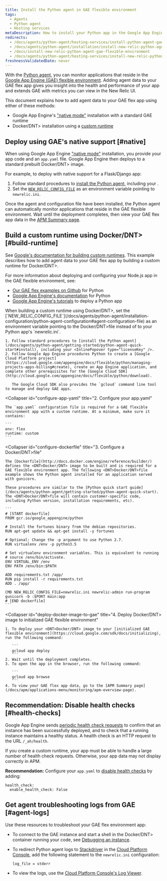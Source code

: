 ```yaml
---
title: Install the Python agent in GAE flexible environment
tags:
  - Agents
  - Python agent
  - Hosting services
metaDescription: How to install your Python app in the Google App Engine (GAE) flexible environment.
redirects:
  - /docs/agents/python-agent/hosting-services/install-python-agent-gae-flexible-environment
  - /docs/agents/python-agent/installation/install-new-relic-python-agent-gae-flexible-environment
  - /docs/install-new-relic-python-agent-gae-flexible-environment
  - /docs/agents/python-agent/hosting-services/install-new-relic-python-agent-gae-flexible-environment
freshnessValidatedDate: never
---
```


With the [Python agent](/docs/agents/python-agent/getting-started/introduction-new-relic-python), you can monitor applications that reside in the [Google App Engine (GAE) flexible environment](https://cloud.google.com/appengine/docs/flexible/python/). Adding agent data to your GAE flex app gives you insight into the health and performance of your app and extends GAE with metrics you can view in the New Relic UI.

This document explains how to add agent data to your GAE flex app using either of these methods:

* Google App Engine's ["native mode"](/docs/accounts-partnerships/partnerships/google-cloud-platform-gcp/google-app-engine-environment#native-mode) installation with a standard GAE runtime
* <DNT>Docker/DNT> installation using a [custom runtime](https://cloud.google.com/appengine/docs/flexible/custom-runtimes/about-custom-runtimes)

## Deploy using GAE's native support [#native]

When using Google App Engine ["native mode"](/docs/accounts-partnerships/partnerships/google-cloud-platform-gcp/google-app-engine-environment#native-mode) installation, you provide your app code and an `app.yaml` file. Google App Engine then deploys to a standard prebuilt <DNT>Docker/DNT> image.

For example, to deploy with native support for a Flask/Django app:

1. Follow standard procedures to [install the Python agent](/docs/agents/python-agent/getting-started/python-agent-quick-start#install), including your <InlinePopover type="licenseKey" />.
2. Set the [`NEW_RELIC_CONFIG_FILE`](/docs/agents/python-agent/installation-configuration/python-agent-configuration#agent-configuration-file) as an environment variable pointing to `newrelic.ini`.

Once the agent and configuration file have been installed, the Python agent can automatically monitor applications that reside in the GAE flexible environment. Wait until the deployment completes, then view your GAE flex app data in the [APM Summary page](/docs/apm/applications-menu/monitoring/apm-overview-page).

## Build a custom runtime using <DNT>Docker/DNT> [#build-runtime]

See [Google's documentation for building custom runtimes](https://cloud.google.com/appengine/docs/flexible/custom-runtimes/build). This example describes how to add agent data to your GAE flex app by building a custom runtime for <DNT>Docker/DNT>.

For more information about deploying and configuring your Node.js app in the GAE flexible environment, see:

* [Our GAE flex examples on Github](https://github.com/GoogleCloudPlatform/python-docs-samples/tree/master/appengine/flexible) for Python
* [Google App Engine's documentation](https://cloud.google.com/appengine/docs/flexible/python/) for Python
* [Google App Engine's tutorials](https://cloud.google.com/appengine/docs/flexible/python/tutorials) to deploy a Python app

<CollapserGroup>
  <Collapser
    id="setup-gae"
    title="1. Set up the GAE project and install dependencies"
  >
    When building a custom runtime using <DNT>Docker/DNT>, set the [`NEW_RELIC_CONFIG_FILE`](/docs/agents/python-agent/installation-configuration/python-agent-configuration#agent-configuration-file) as an environment variable pointing to the <DNT>Docker/DNT>file instead of to your Python app's `newrelic.ini`.

    1. Follow standard procedures to [install the Python agent](/docs/agents/python-agent/getting-started/python-agent-quick-start#install), including your <InlinePopover type="licenseKey" />.
    2. Follow Google App Engine procedures Python to create a [Google Cloud Platform project](https://cloud.google.com/appengine/docs/flexible/python/managing-projects-apps-billing#create), create an App Engine application, and complete other prerequisites for the [Google Cloud SDK](http://cloud.google.com/appengine/docs/flexible/python/download).

       The Google Cloud SDK also provides the `gcloud` command line tool to manage and deploy GAE apps.
  </Collapser>

  <Collapser
    id="configure-app-yaml"
    title="2. Configure your app.yaml"
  >
    The `app.yaml` configuration file is required for a GAE flexible environment app with a custom runtime. At a minimum, make sure it contains:

    ```
    env: flex
    runtime: custom
    ```
  </Collapser>

  <Collapser
    id="configure-dockerfile"
    title="3. Configure a <DNT>Docker/DNT>file"
  >
    The [Dockerfile](http://docs.docker.com/engine/reference/builder/) defines the <DNT>Docker/DNT> image to be built and is required for a GAE flexible environment app. The following <DNT>Docker/DNT>file example shows the Python agent installed for an application served with gunicorn.

    These procedures are similar to the [Python quick start guide](/docs/agents/python-agent/getting-started/python-agent-quick-start). The <DNT>Docker/DNT>file will contain customer-specific code, including Python version, installation requirements, etc).

    ```
    # [START dockerfile]
    FROM gcr.io/google_appengine/python

    # Install the fortunes binary from the debian repositories.
    RUN apt-get update && apt-get install -y fortunes

    # Optional: Change the -p argument to use Python 2.7.
    RUN virtualenv /env -p python3.5

    # Set virtualenv environment variables. This is equivalent to running
    # source /env/bin/activate.
    ENV VIRTUAL_ENV /env
    ENV PATH /env/bin:$PATH

    ADD requirements.txt /app/
    RUN pip install -r requirements.txt
    ADD . /app/

    CMD NEW_RELIC_CONFIG_FILE=newrelic.ini newrelic-admin run-program gunicorn -b :$PORT main:app
    # [END dockerfile]
    ```
  </Collapser>

  <Collapser
    id="deploy-docker-image-to-gae"
    title="4. Deploy <DNT>Docker/DNT> image to initialized GAE flexible environment"
  >
    1. To deploy your <DNT>Docker/DNT> image to your [initialized GAE flexible environment](https://cloud.google.com/sdk/docs/initializing), run the following command:

       ```
       gcloud app deploy
       ```
    2. Wait until the deployment completes.
    3. To open the app in the browser, run the following command:

       ```
       gcloud app browse
       ```
    4. To view your GAE flex app data, go to the [APM Summary page](/docs/apm/applications-menu/monitoring/apm-overview-page).
  </Collapser>
</CollapserGroup>

## Recommendation: Disable health checks [#health-checks]

Google App Engine sends [periodic health check requests](https://cloud.google.com/appengine/docs/flexible/python/how-instances-are-managed) to confirm that an instance has been successfully deployed, and to check that a running instance maintains a healthy status. A health check is an HTTP request to the URL `/_ah/health`.

If you create a custom runtime, your app must be able to handle a large number of health check requests. Otherwise, your app data may not display correctly in APM.

<DNT>**Recommendation:**</DNT> Configure your `app.yaml` to [disable health checks](https://cloud.google.com/appengine/docs/flexible/python/configuring-your-app-with-app-yaml#health_checks) by adding:

```
health_check:
  enable_health_check: False
```

## Get agent troubleshooting logs from GAE [#agent-logs]

Use these resources to troubleshoot your GAE flex environment app:

* To connect to the GAE instance and start a shell in the <DNT>Docker/DNT> container running your code, see [Debugging an instance](https://cloud.google.com/appengine/docs/flexible/python/debugging-an-instance).
* To redirect Python agent logs to [Stackdriver](http://cloud.google.com/logging/docs/view/logs_viewer_v2) in the [Cloud Platform Console](https://cloud.google.com/compute/docs/console), add the following statement to the `newrelic.ini` configuration:

  ```
  log_file = stderr
  ```
* To view the logs, use the [Cloud Platform Console's Log Viewer](https://cloud.google.com/appengine/docs/flexible/php/writing-application-logs).
